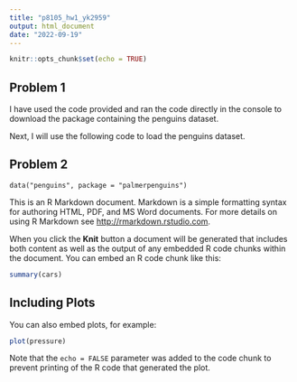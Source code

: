 ```yaml
---
title: "p8105_hw1_yk2959"
output: html_document
date: "2022-09-19"
---
```


```r
knitr::opts_chunk$set(echo = TRUE)
```

## Problem 1
I have used the code provided and ran the code directly in the console to download the package containing the penguins dataset.

Next, I will use the following code to load the penguins dataset. 

## Problem 2

```Load
data("penguins", package = "palmerpenguins")
```


This is an R Markdown document. Markdown is a simple formatting syntax for authoring HTML, PDF, and MS Word documents. For more details on using R Markdown see <http://rmarkdown.rstudio.com>.

When you click the **Knit** button a document will be generated that includes both content as well as the output of any embedded R code chunks within the document. You can embed an R code chunk like this:

```r
summary(cars)
```

## Including Plots

You can also embed plots, for example:

```r
plot(pressure)
```

Note that the `echo = FALSE` parameter was added to the code chunk to prevent printing of the R code that generated the plot.
